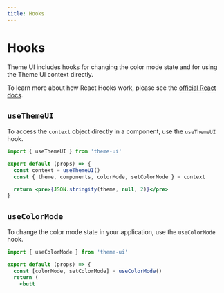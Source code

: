 ```yaml
---
title: Hooks
---
```


# Hooks

Theme UI includes hooks for changing the color mode state and for using the Theme UI context directly.

<Note>

To learn more about how React Hooks work, please see the [official React docs](https://reactjs.org/docs/hooks-intro.html).

</Note>

## `useThemeUI`

To access the `context` object directly in a component, use the `useThemeUI` hook.

```jsx
import { useThemeUI } from 'theme-ui'

export default (props) => {
  const context = useThemeUI()
  const { theme, components, colorMode, setColorMode } = context

  return <pre>{JSON.stringify(theme, null, 2)}</pre>
}
```

## `useColorMode`

To change the color mode state in your application, use the `useColorMode` hook.

```jsx
import { useColorMode } from 'theme-ui'

export default (props) => {
  const [colorMode, setColorMode] = useColorMode()
  return (
    <butt